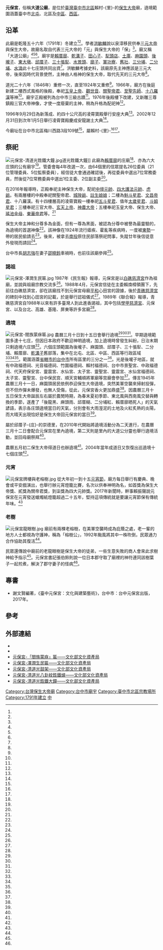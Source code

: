 {{noteTA
|1=zh-cn:庄;zh-tw:庄
}}
{{coord|24.162811|120.675836|display=title}}
{{東亞廟宇
| name =元保宮
| img =File:元保宮大型遮雨棚下的主殿、牌樓.jpg
| img_capt =大型遮雨棚下的元保宮主殿、牌樓、榕樹公。
| image_width = 250px
| location = {{TWN}}[[臺中市|臺中市]][[北區_(臺中市)|北區]]賴村-{里}-梅川西路3段109號
| god =[[保生大帝|保生大帝]]
| type =
| struct =
| open_year =乾隆五十六年（1791年）
| cere_date =農曆三月十五（保生大帝聖誕）
|}}
'''元保宮'''，俗稱'''大道公廟'''，是位於[[臺灣|臺灣]][[臺中市|臺中市]][[北區_(臺中市)|北區]]賴村-{里}-的[[保生大帝|保生大帝]]廟，遶境範圍涵蓋臺中市[[北屯區|北屯]]、北區及[[中區_(臺中市)|中區]]、[[西區_(臺中市)|西區]]。

==沿革==
此廟是乾隆五十六年（1791年）冬建立<ref name="趙鎮藩"/><ref name="賴明蔚3"/>。學者[[洪敏麟|洪敏麟]]說以泉漳移民供奉[[三元大帝|三元大帝]]與保生大帝，故廟名取自代表三元大帝的「元」與保生大帝的「保」<ref name="趙鎮藩"/>。廟又稱「大道公廟」<ref name="趙鎮藩"/><ref name="賴明蔚3"/><ref name="林睿俐"/>。廟宇是[[賴厝廍|賴厝廍]]、[[乾溝子|乾溝子]]、[[田心子_(臺中市)|田心子]]、[[犁頭店|犁頭店]]、[[土庫_(臺中市)|土庫]]、[[麻園頭|麻園頭]]、[[後壠子|後壠子]]、[[大墩|東大墩]]、[[邱厝子|邱厝子]]、[[三十張犁|三十張犁]]、[[水景頭|水景頭]]、[[廍子_(臺中市北屯區)|廍子]]、[[軍功寮_(臺中市)|軍功寮]]、[[舊社_(臺中市北屯區)|舊社]]、[[三分埔|三分埔]]、[[二分埔|二分埔]]、[[水湳_(臺中市)|水湳]]此十七庄頭共同出資<ref name="賴明蔚3"/>。洪敏麟考據史料，該廟原先主神應該是三元大帝，後來因時代背景使然，主神由人格神的保生大帝，取代先天的三元大帝<ref name="趙鎮藩"/>。

道光二十六年（1846年）重修一次，直至1924年又重修<ref name="賴明蔚3"/>。1966年，廟方在後庭新建二樓西式風格的後殿，奉祀[[玉皇上帝|玉皇上帝]]、[[觀世音|觀世音]]、[[關聖帝君|關聖帝君]]、[[至聖先師|至聖先師]]、[[十八羅漢|十八羅漢]]等神<ref name="趙鎮藩"/>。廟宇正殿被列為台中市三級古蹟<ref name="趙鎮藩"/>。1976年後殿樓下改建，又新雕三尊鎮殿三官大帝神像，才使一度廢棄的主神，稍為升格為配祀神<ref name="趙鎮藩"/>。

1996年9月29日為新落成、約四十公尺高的凌霄寶殿舉行安座大典<ref name="趙曉寧"/>。2002年12月31日到次年1月5日舉行凌霄寶殿慶成安龍謝土大典<ref name="陳仲青"/>。

今廟址在台中市北區梅川西路3段109號<ref name="朱俊彥"/>，屬賴村-{里}-<ref name="張弘昌"/><ref name="賴明蔚2"/>。

==祭祀==
[[File:元保宮-清道光鉎鐵大鐘.jpg|thumb]]道光鉎鐵大鐘]]
此廟為[[賴厝廍|賴厝廍]]的庄廟<ref name="楊士賢"/>、亦為六大庄頭的公有廟宇<ref name="賴明蔚"/>。管委會每4年改選一次，由64個里的信眾提名26位委員（21位管理委員、5位監察委員），經信徒大會通過確認後，再從委員中選出7位常務委員，然後從7位常務委員中選出1位主委、2位副主委<ref name="賴明蔚"/>。

在2016年報導時，正殿奉祀主神保生大帝，配祀[[中壇元帥|中壇元帥]]、[[四大護法元帥|四大護法元帥]]、[[虎爺|虎爺]]。有兩層樓的中殿奉祀關聖帝君、[[城隍爺|城隍爺]]、[[註生娘娘|註生娘娘]]；二樓為[[魁斗星君|魁斗星君]]、[[文昌帝君|文昌帝君]]、十八羅漢。有十四樓層高的凌霄寶殿一樓奉祀[[五斗星君|五斗星君]]、值年[[太歲星君|太歲星君]]、[[斗姆星君|斗姆星君]]；三樓奉祀三官大帝、[[玄天上帝|玄天上帝]]、[[神農大帝|神農大帝]]；五樓奉祀玉皇大帝、保生大帝、[[瑤池金母|瑤池金母]]、[[東華帝君|東華帝君]]等。<ref name="賴振財"/>

保生大帝主神和分尊多為金面，但有一尊為黑面，被認為分尊中被譽為最靈驗的，為遶境的首選神像<ref name="蔡淑媛2"/>。該神像在1924年流行瘧疾、霍亂等疾病時，一度被[[東勢區|東勢]]一帶的居民偷請去<ref name="朱俊彥"/>。後來，被拿去[[南投縣|南投]]原住民部落祭祀問事，失蹤廿年後信徒意外發現而請回<ref name="蔡淑媛2"/>。

台中市長[[胡志強_(1948年)|胡志強]]在妻子[[邵曉鈴|邵曉鈴]]車禍時，也前往該廟參拜<ref name="朱俊彥"/>。
===謁祖===
[[File:元保宮-澤潤生民匾.jpg|thumb]]
1987年《民生報》報導，元保宮是以[[白礁慈濟宮|白礁慈濟宮]]作為祖廟，並說與祖廟宗教交流多<ref name="趙鎮藩"/>。1988年4月，元保宮信徒在主委賴煥樟領團下，先前往白礁慈濟宮，卻在該廟找不到元保宮母廟[[平和縣|平和]]心田宮的證據，後於[[青礁慈濟宮|青礁慈濟宮]]的碑刻中找到心田宮的記載，於是舉行認祖儀式<ref name="黃文杰"/>。1989年《聯合報》報導，青礁慈濟宮自1988年以來有許多臺灣人到此進香謁祖，其中包括[[學甲慈濟宮|學甲慈濟宮]]、元保宮、以及台北、高雄、基隆、屏東等許多宮廟<ref name="1989-02-04"/>。

===遶境===
[[File:元保宮-閤族蒙庥匾.jpg|thumb]]
農曆三月十日到十五日會舉行遶境<ref name="張弘昌"/><ref name="賴振財"/><ref name="賴明蔚4"/>。早期遶境範圍多達十七庄，但因日本政府不歡迎神明遶境，加上遶境時曾發生糾紛，日治末期只剩遶境六庄頭<ref name="陳正喜"/>。六個庄頭範圍為後壠子、麻園頭、邱厝子、三十張犁、二分埔、賴厝廍、[[乾溝子|乾溝子]]舊部落，集中在北屯、北區、中區、西區等行政區域<ref name="蔡淑媛2"/><ref name="賴明蔚4"/><ref name="申震雄"/>。範圍涵蓋[[臺中市_(省轄市)|省轄市的台中市]]所有區里的三分之一<ref name="張弘昌"/>。光是後壠子地區，就有中政福德祠、光音福德祠、竹圍福德祠、賴村福德祠、台中市景聖宮、中政福德祠、代天府保安宮、靈震宮、水仙宮、太子宮、靈聖宮、靈震宮、水仙宮福德祠、太子宮、靈聖宮、台中保民宫、順天宮輔順將軍廟等宫廟會參加<ref name="黃鍵龍"/>。傳言1945年農曆三月十一日，麻園頭居民依例恭迎保生大帝遶境，突然美軍空襲來掃射投彈，但不但炸彈未爆發，也無人受傷，從此，元保宮香火更加鼎盛<ref name="趙鎮藩"/>。因農曆三月十五日保生大帝誕辰左右屬於農閒時期，為春末夏初季節、東北風與西南風交替與轉換的季節，遂產了「後龍黑、麻頭雨、邱厝糊、二分埔紅、賴厝廍晒死人」的天氣諺語，表示各庄頭遶境當日的天氣，分別會有大雨溼泥的土地及火紅炙熱的炎陽，而大晴天出現恰好是保生大帝回元保宮的當日<ref name="郭耿文"/>。

屬於邱厝子-{庄}-的崇德里，在2010年代開始將遶境活動分為二天進行，在農曆三月十二日會配合元保宫在里內遶境，第二天則是里內的大道公分靈也舉行遶境活動，並回母廟祭拜<ref name="賴明蔚4"/>。

農曆五月初二保生大帝得道日也辦遶境<ref name="朱俊彥"/>。2004年當年成道日又恢復出巡遶境十七個庄頭<ref name="陳正喜"/>。

===元宵===
[[File:元保宮牌樓與老榕樹.jpg|thumb]]
從大年初一到十五[[臺灣元宵節|元宵節]]，廟方每日舉行有慶典、晚會或平安戲演出，也舉行辦元宵燈籠比賽，名次以供奉神明為名，如首獎為保生大帝獎、貳獎為關帝君獎，到柒獎為四大元帥獎。2017年新聞時，幹事賴振聲說元保宮在元宵發送蠟燭紙燈籠超過二十五年，堅持這項傳統就是要讓元宵節保有傳統年味。<ref name="蔡淑媛"/>

===老樹===
[[File:元保宮龍眼樹.jpg|thumb]]
廟前有兩棵老榕樹，在美軍空襲時成為庇蔭之處，老一輩的地方人士都視為守護神，稱為「榕樹公」，1992年颱風將其中一株吹倒，民眾通力合作協助其復活<ref name="林睿俐"/>。

民眾還傳說中廟前的老龍眼樹是保生大帝的徒弟，一些生意失敗的商人會來此求樹神給予指示<ref name="賴明蔚"/>。元保宮書記張伯鈴則說一位日本郡守取了廟裡的神符連同該樹葉子一起煎煮，解決了郡守妻子的怪病<ref name="朱俊彥"/>。

== 專書 ==

* 謝文賢編著，《臺中元保宮：文化與建築藝術》，台中市：台中元保宮出版，2017年。{{Isbn|9789869444101|}}

== 參考 ==
{{Reflist|35em|refs =

<ref name="趙曉寧">{{Cite news|url=|title=中市元保宮安座萬人來儀 新建全省最高凌宵寶殿舉行連串活動|author=趙曉寧|language=zh-tw|publisher=《中國時報》|date=1996-09-30|accessdate=}}</ref>

<ref name="陳仲青">{{Cite news|url=|title=元保宮慶成安龍謝土祭典|author=陳仲青|language=zh-tw|publisher=《中國時報》|date=2002-12-31|accessdate=}}</ref>

<ref name="黃文杰">{{Cite news|url=http://hk.crntt.com/doc/1051/0/3/6/105103626.html?coluid=7&kindid=0&docid=105103626&mdate=0614003703|title=中評鏡頭：廈門青礁慈濟宮 保生大帝佑兩岸|author=黃文杰|language=zh-tw|publisher=中評社|date=2018-06-14|accessdate=2018-06-20|archive-date=2020-08-06|archive-url=https://web.archive.org/web/20200806141929/http://hk.crntt.com/doc/1051/0/3/6/105103626.html?coluid=7&kindid=0&docid=105103626&mdate=0614003703|dead-url=no}}</ref>

<ref name="1989-02-04">{{Cite news|url=|title=廈門青礁慈濟東宮 台胞湧至香火鼎盛|author=|language=zh-tw|publisher=《聯合報》|date=1989-02-04|accessdate=}}</ref>

<ref name="楊士賢">{{Cite news|url=|title=地名趣譚 台中市的姓氏-{庄}-名|author=楊士賢|language=zh-tw|publisher=《聯合報》|date=1998-04-05|accessdate=}}</ref>

<ref name="林睿俐">{{Cite news|url=|title=老樹系列報導之七 樹蔭底說故事－老樹專題報導~大雅元保宮老榕 昔日防空避難所 "榕樹公"香火盛 成了信徒守護神|author=林睿俐|language=zh-tw|publisher=《民生報》|date=1993-08-23|accessdate=}}</ref>

<ref name="申震雄">{{Cite news|url=|title=元保宮 保生大帝本尊坐鎮 分身出巡 昨天起駕 遶境後龍仔部落 鑼鼓喧天 活動一連六天|author=申震雄|language=zh-tw|publisher=《聯合報》|date=2004-04-29|accessdate=}}</ref>

<ref name="陳正喜">{{Cite news|url=|title=元保宮明遶境 擴至17庄頭|author=陳正喜|language=zh-tw|publisher=《聯合報》|date=2004-06-18|accessdate=}}</ref>

<ref name="張弘昌">{{Cite news|url=|title=《里長帶路》台中市北區 賴村里賴金水 百年老廟老樹 值得一遊|author=張弘昌|language=zh-tw|publisher=《聯合報》|date=2008-11-06|accessdate=}}</ref>

<ref name="郭耿文">{{Cite news|url=|title=大道公出巡 天氣多變有典故？|author=郭耿文|language=zh-tw|publisher=《聯合報》|date=2000-04-16|accessdate=}}</ref>

<ref name="趙鎮藩">{{Cite news|url=|title=中部廟宇主神變遷系列報導 台中元保宮 主神被打入冷宮 保生大帝正殿坐 三官大帝後殿藏|author=趙鎮藩|language=zh-tw|publisher=《民生報》|date=1987-11-10|accessdate=}}</ref>

<ref name="蔡淑媛">{{Cite news|url=http://news.ltn.com.tw/news/local/paper/1077243|title=〈中部〉元保宮堅持傳統 發送蠟燭紙燈籠|author=蔡淑媛|language=zh-tw|publisher=《自由時報》|date=2017-02-11|accessdate=2018-01-29|archive-date=2020-08-06|archive-url=https://web.archive.org/web/20200806141937/https://news.ltn.com.tw/news/local/paper/1077243|dead-url=no}}</ref>

<ref name="蔡淑媛2">{{Cite news|url=http://news.ltn.com.tw/news/local/paper/980043|title=〈中部〉元保宮保生大帝起駕 祈安遶境6天|author=蔡淑媛|language=zh-tw|publisher=《自由時報》|date=2016-04-17|accessdate=2018-01-29|archive-date=2020-08-13|archive-url=https://web.archive.org/web/20200813090324/https://news.ltn.com.tw/news/local/paper/980043|dead-url=no}}</ref>

<ref name="賴明蔚">{{Cite news|url=https://fairmedia.com.tw/%E8%A6%81%E8%81%9E/18831|title=北區元保宮主委改選傳出小插曲|author=賴明蔚|language=zh-tw|publisher=《新一代時報》|date=2017-06-16|accessdate=2018-01-29|archive-url=https://web.archive.org/web/20180129140934/https://fairmedia.com.tw/%E8%A6%81%E8%81%9E/18831|archive-date=2018-01-29|dead-url=yes}}</ref>

<ref name="賴振財">{{Cite news|url=https://fairmedia.com.tw/兩岸國際/8785|title=元保宮賴定中主委率兩百人前往大陸溯源|author=賴振財|language=zh-tw|publisher=《新一代時報》|date=2016-10-28|accessdate=2018-01-29}}{{Dead link|date=2019年12月 |bot=InternetArchiveBot |fix-attempted=yes }}</ref>

<ref name="賴明蔚2">{{Cite news|url=https://fairmedia.com.tw/要聞/23990|title=台中最老元保宮龍眼樹靈驗|author=賴明蔚|language=zh-tw|publisher=《新一代時報》|date=2017-10-23|accessdate=2018-01-29}}{{Dead link|date=2019年12月 |bot=InternetArchiveBot |fix-attempted=yes }}</ref>

<ref name="賴明蔚3">{{Cite news|url=https://fairmedia.com.tw/台中/26991|title=北區賴厝廍文化協會盼結合在地文化加強兩岸交流及商業往來|author=賴明蔚|language=zh-tw|publisher=《新一代時報》|date=2018-01-01|accessdate=2018-01-29}}{{Dead link|date=2019年12月 |bot=InternetArchiveBot |fix-attempted=yes }}</ref>

<ref name="賴明蔚4">{{Cite news|url=https://fairmedia.com.tw/台中/31924|title=元保宮保生大帝出巡生意外崇德里被元保宮拒於門外|author=賴明蔚|language=zh-tw|publisher=《新一代時報》|date=2018-05-04|accessdate=2018-05-22}}{{Dead link|date=2019年12月 |bot=InternetArchiveBot |fix-attempted=yes }}</ref>

<ref name="黃鍵龍">{{Cite news|url=https://fairmedia.com.tw/台中/31715|title=「保生大帝」至後龍仔地區遶境祈福|author=黃鍵龍|language=zh-tw|publisher=《新一代時報》|date=2018-04-29|accessdate=2018-05-22}}{{Dead link|date=2019年12月 |bot=InternetArchiveBot |fix-attempted=yes }}</ref>

<ref name="朱俊彥">{{Cite news|url=https://tw.appledaily.com/headline/daily/20110925/33692392|title=台中元保宮 龍眼樹當藥引|author=朱俊彥|language=zh-tw|publisher=《蘋果日報》|date=2011-09-25|accessdate=2018-01-29|archive-date=2018-01-29|archive-url=https://web.archive.org/web/20180129141403/https://tw.appledaily.com/headline/daily/20110925/33692392|dead-url=no}}</ref>
}}
{{clear}}
{{Portal bar|臺中|道教|border=no}}

==外部連結==
{{commons category|Yuanbao Temple}}
*{{facebook|taichung.yuanbao.temple|臺中市元保宮}}
*{{Official site|yuanbao-gong.org.tw}}
*[https://nchdb.boch.gov.tw/assets/overview/antiquity/20160112000013 元保宮-「閤族蒙庥」匾——文化部文化資產局] {{Wayback|url=https://nchdb.boch.gov.tw/assets/overview/antiquity/20160112000013 |date=20180117133252 }}
*[https://nchdb.boch.gov.tw/assets/overview/antiquity/20160112000012 元保宮-澤潤生民匾——文化部文化資產局] {{Wayback|url=https://nchdb.boch.gov.tw/assets/overview/antiquity/20160112000012 |date=20180117132632 }}
*[https://nchdb.boch.gov.tw/assets/overview/antiquity/20160112000011 元保宮-清道光鼓架——文化部文化資產局] {{Wayback|url=https://nchdb.boch.gov.tw/assets/overview/antiquity/20160112000011 |date=20180117190604 }}
*[https://nchdb.boch.gov.tw/assets/overview/antiquity/20160112000010 元保宮-清道光八卦紋鉎鐵爐——文化部文化資產局] {{Wayback|url=https://nchdb.boch.gov.tw/assets/overview/antiquity/20160112000010 |date=20180117145711 }}
*[https://nchdb.boch.gov.tw/assets/overview/antiquity/20160112000009 元保宮-清道光鉎鐵大鐘——文化部文化資產局] {{Wayback|url=https://nchdb.boch.gov.tw/assets/overview/antiquity/20160112000009 |date=20180117151221 }}

{{臺中市文化資產}}

[[Category:台灣保生大帝廟|Category:台灣保生大帝廟]]
[[Category:台中市廟宇|Category:台中市廟宇]]
[[Category:臺中市北區宗教場所|Category:臺中市北區宗教場所]]
[[Category:1791年建立|Category:1791年建立]]
[[Category:保存中華民國古物的宗教場所|中]]